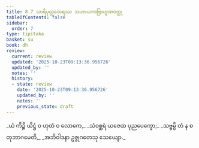 ```yaml
---
title: 8.7 သာရိပုတ္တထေရဿ သဟာယကဗြာဟ္မဏဝတ္ထု
tableOfContents: false
sidebar:
  order: 7
type: tipitaka
basket: su
book: dh
review:
  current: review
  updated: '2025-10-23T09:13:36.956726'
  updated_by: ''
  notes: ''
  history:
  - state: review
    date: '2025-10-23T09:13:36.956726'
    updated_by: ''
    notes: ''
    previous_state: draft
---
```



<ReviewStatus review={frontmatter.review} showDetails={true} />

<HypothesisAnnotation frontmatter={frontmatter} />

<DynamicBreadcrumb />

<Division number="108" book="dh" e="ch" v="18" p="29">

<Paragraph number="116" type="verses" book="dh">
_ယံ ကိဉ္စိ ယိဋ္ဌံ ဝ ဟုတံ ဝ လောကေ,_  
_သံဝစ္ဆရံ ယဇေထ ပုညပေက္ခော;_  
_သဗ္ဗမ္ပိ တံ န စတုဘာဂမေတိ,_  
_အဘိဝါဒနာ ဥဇ္ဇုဂတေသု သေယျော._
</Paragraph>
</Division>